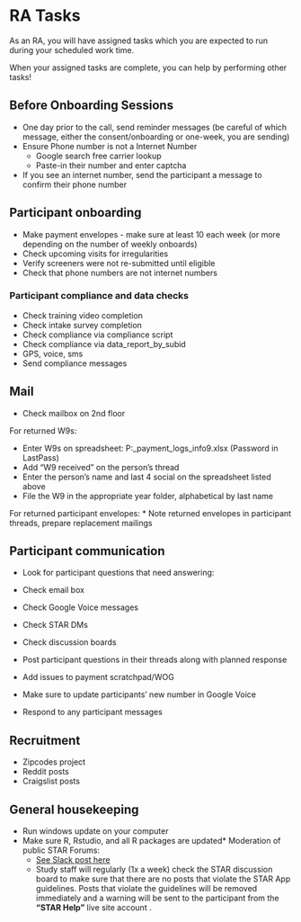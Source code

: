 # RA Tasks

As an RA, you will have assigned tasks which you are expected to run during your scheduled work time. 

When your assigned tasks are complete, you can help by performing other tasks!

## Before Onboarding Sessions 
* One day prior to the call, send reminder messages (be careful of which message, either the consent/onboarding or one-week, you are sending)
* Ensure Phone number is not a Internet Number  
  + Google search free carrier lookup 
  + Paste-in their number and enter captcha  
* If you see an internet number, send the participant a message to confirm their phone number  


## Participant onboarding
* Make payment envelopes - make sure at least 10 each week (or more depending on the number of weekly onboards)
* Check upcoming visits for irregularities
* Verify screeners were not re-submitted until eligible
* Check that phone numbers are not internet numbers


### Participant compliance and data checks
* Check training video completion
* Check intake survey completion
* Check compliance via compliance script
* Check compliance via data_report_by_subid
* GPS, voice, sms
* Send compliance messages

## Mail
* Check mailbox on 2nd floor 

For returned W9s:  

* Enter W9s on spreadsheet: P:\studydata\risk2\administration\financial\participant_payment_logs\tax_info\w9.xlsx (Password in LastPass)
* Add "W9 received" on the person's thread
* Enter the person's name and last 4 social on the spreadsheet listed above
* File the W9 in the appropriate year folder, alphabetical by last name

For returned participant envelopes: 
* Note returned envelopes in participant threads, prepare replacement mailings


## Participant communication
* Look for participant questions that need answering:
* Check email box
* Check Google Voice messages
* Check STAR DMs
* Check discussion boards

* Post participant questions in their threads along with planned response
* Add issues to payment scratchpad/WOG
* Make sure to update participants' new number in Google Voice 

* Respond to any participant messages


## Recruitment
* Zipcodes project
* Reddit posts
* Craigslist posts


## General housekeeping
* Run windows update on your computer
* Make sure R, Rstudio, and all R packages are updated* Moderation of public STAR Forums:
  * [See Slack post here](https://uw-arc.slack.com/archives/CKU3M2KNG/p1601925847073000?thread_ts=1601670391.057000&cid=CKU3M2KNG)
  * Study staff will regularly (1x a week) check the STAR discussion board to make sure that there are no posts that violate the STAR App guidelines. Posts that violate the guidelines will be removed immediately and a warning will be sent to the participant from the **"STAR Help"** live site account .




